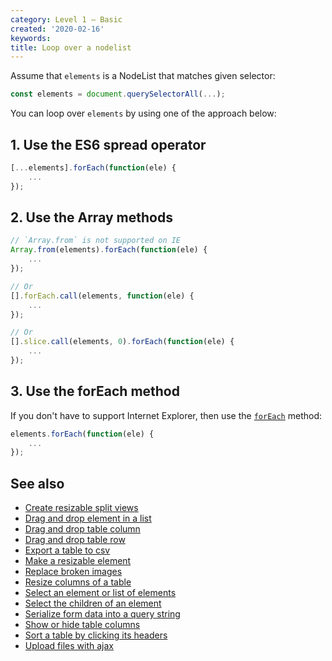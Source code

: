 ```yaml
---
category: Level 1 — Basic
created: '2020-02-16'
keywords:
title: Loop over a nodelist
---
```


Assume that `elements` is a NodeList that matches given selector:

```js
const elements = document.querySelectorAll(...);
```

You can loop over `elements` by using one of the approach below:

## 1. Use the ES6 spread operator

```js
[...elements].forEach(function(ele) {
    ...
});
```

## 2. Use the Array methods

```js
// `Array.from` is not supported on IE
Array.from(elements).forEach(function(ele) {
    ...
});

// Or
[].forEach.call(elements, function(ele) {
    ...
});

// Or
[].slice.call(elements, 0).forEach(function(ele) {
    ...
});
```

## 3. Use the forEach method

If you don't have to support Internet Explorer, then use the [`forEach`](https://developer.mozilla.org/en-US/docs/Web/API/NodeList/forEach) method:

```js
elements.forEach(function(ele) {
    ...
});
```

## See also

-   [Create resizable split views](https://phuoc.ng/collection/html-dom/create-resizable-split-views/)
-   [Drag and drop element in a list](https://phuoc.ng/collection/html-dom/drag-and-drop-element-in-a-list/)
-   [Drag and drop table column](https://phuoc.ng/collection/html-dom/drag-and-drop-table-column/)
-   [Drag and drop table row](https://phuoc.ng/collection/html-dom/drag-and-drop-table-row/)
-   [Export a table to csv](https://phuoc.ng/collection/html-dom/export-a-table-to-csv/)
-   [Make a resizable element](https://phuoc.ng/collection/html-dom/make-a-resizable-element/)
-   [Replace broken images](https://phuoc.ng/collection/html-dom/replace-broken-images/)
-   [Resize columns of a table](https://phuoc.ng/collection/html-dom/resize-columns-of-a-table/)
-   [Select an element or list of elements](https://phuoc.ng/collection/html-dom/select-an-element-or-list-of-elements/)
-   [Select the children of an element](https://phuoc.ng/collection/html-dom/select-the-children-of-an-element/)
-   [Serialize form data into a query string](https://phuoc.ng/collection/html-dom/serialize-form-data-into-a-query-string/)
-   [Show or hide table columns](https://phuoc.ng/collection/html-dom/show-or-hide-table-columns/)
-   [Sort a table by clicking its headers](https://phuoc.ng/collection/html-dom/sort-a-table-by-clicking-its-headers/)
-   [Upload files with ajax](https://phuoc.ng/collection/html-dom/upload-files-with-ajax/)
